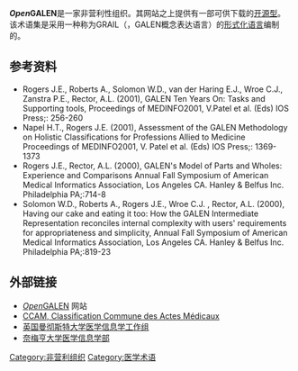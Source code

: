 '''''Open''GALEN'''是一家非营利性组织。其网站之上提供有一部可供下载的[[开放源码|开源型]]{{le|医学术语集|Medical_terminology}}。该术语集是采用一种称为GRAIL（{{lang|en|GALEN Concept Representation Language}}，GALEN概念表达语言）的[[形式语言|形式化语言]]编制的。
<!-- 
== Background ==
The GALEN technologies were developed with research funding provided by the [[EU|European Community]] Framework III (GALEN Project) and Framework IV (GALEN-In-Use Project) programmes.

Early phases of the GALEN Programme developed the GRAIL concept modelling language, experimented with different structures for the [[GALEN_Common_Reference_Model|GALEN Common Reference Model]], and, in parallel, tested the usefulness of the approach with a series of clinical demonstrator projects.

Later phases of the GALEN Programme, during the late 1990s, have concentrated on robust implementations of GRAIL and the [[Terminology_Server|Terminology Server]], development of the [[GALEN_Common_Reference_Model|GALEN Common Reference Model]] in both scope and detail, and development of tools and techniques to enable the further development, scaling-up and maintenance of the model. An important additional focus has been in developing tools and techniques with which we can map the information found in existing coding and [[Medical_classification|Medical classification]] schemes to the [[GALEN_Common_Reference_Model|GALEN Common Reference Model]].

''Open''GALEN has been set up as a not-for-profit Dutch Foundation by the universities of Manchester and Nijmegen to make the results of the GALEN projects available to the world.

== GALEN Common Reference Model ==

The '''GALEN Common Reference Model''' is the model of medical [[concept|concept]]s (or [[clinical_terminology|clinical terminology]]) being built in GRAIL. This model forms the underlying structural foundation for the services provided by a GALEN [[Terminology_Server|Terminology Server]].

The GALEN Common Reference Model is written in the formal language GRAIL (see below). The GRAIL statements in the model are equivalent with sentences like these:

* Ulcer is a kind of inflammatory lesion
* The process whose outcome is an ulcer is called ulceration
* The stomach is a part of the GI tract
* It is sensible to talk about ulcers located in the stomach
* Ulcers located in the stomach are called Gastric Ulcers
* Ulcers located in the stomach are actually located on the mucosa of the wall of the stomach

The GALEN Common Reference Model is available from the OpenGALEN [[Foundation_(charity)|Foundation]] as open source.

== Projects ==
The GALEN tools and technologies were used in France for the development of the French classification of procedures [[CCAM|Classification Commune des Actes Médicaux]] (CCAM).
[[Category:Non-profit_organizations_based_in_the_Netherlands|Category:Non-profit organizations based in the Netherlands]]
[[Category:International_non-profit_organizations|Category:International non-profit organizations]]
[[Category:Free_and_open_source_software_organizations|Category:Free and open source software organizations]]
 -->

== 参考资料 ==
<div class="references-small">
* Rogers J.E., Roberts A., Solomon W.D., van der Haring E.J., Wroe C.J., Zanstra P.E., Rector, A.L. (2001), GALEN Ten Years On: Tasks and Supporting tools, Proceedings of MEDINFO2001, V.Patel et al. (Eds) IOS Press;: 256-260
* Napel H.T., Rogers J.E. (2001), Assessment of the GALEN Methodology on Holistic Classifications for Professions Allied to Medicine Proceedings of MEDINFO2001, V. Patel et al. (Eds) IOS Press;: 1369-1373
* Rogers J.E., Rector, A.L. (2000), GALEN's Model of Parts and Wholes: Experience and Comparisons Annual Fall Symposium of American Medical Informatics Association, Los Angeles CA. Hanley & Belfus Inc. Philadelphia PA;:714-8
* Solomon W.D., Roberts A., Rogers J.E., Wroe C.J. , Rector, A.L. (2000), Having our cake and eating it too: How the GALEN Intermediate Representation reconciles internal complexity with users' requirements for appropriateness and simplicity, Annual Fall Symposium of American Medical Informatics Association, Los Angeles CA. Hanley & Belfus Inc. Philadelphia PA;:819-23
</div>

== 外部链接 ==
* [http://www.opengalen.org ''Open''GALEN]{{Wayback|url=http://www.opengalen.org/ |date=20190407211135 }} 网站{{en}}
* [https://web.archive.org/web/20051016040400/http://www.ccam.sante.fr/ CCAM, Classification Commune des Actes Médicaux]{{fr}}
* [http://www.cs.man.ac.uk/bhig/ 英国曼彻斯特大学医学信息学工作组]{{Wayback|url=http://www.cs.man.ac.uk/bhig/ |date=20191019014846 }}{{en}}
* [http://www.umcn.nl/mi/ 奈梅亨大学医学信息学部]{{dead link|date=2017年11月 |bot=InternetArchiveBot |fix-attempted=yes }}{{en}}

[[Category:非营利组织|Category:非营利组织]]
[[Category:医学术语|Category:医学术语]]